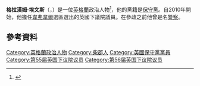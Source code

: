 '''格拉漢姆·埃文斯'''（{{lang-en|Graham Evans}}，{{bd|1963年|11月10日}}）是一位[[英格蘭|英格蘭]]政治人物<ref>{{London Gazette |issue=59418 |date=13 May 2010 |startpage=8740}}</ref>，他的黨籍是[[保守黨_(英國)|保守黨]]。自2010年開始，他擔任[[韋弗韋爾_(英國國會選區)|韋弗韋爾]]選區選出的英國下議院議員。在參政之前他曾是名[[警察|警察]]。
==參考資料==
{{Reflist}}

{{DEFAULTSORT:Evans, Graham}}
[[Category:英格蘭政治人物|Category:英格蘭政治人物]]
[[Category:柴郡人|Category:柴郡人]]
[[Category:英國保守黨黨員|Category:英國保守黨黨員]]
[[Category:第55届英国下议院议员|Category:第55届英国下议院议员]]
[[Category:第56届英国下议院议员|Category:第56届英国下议院议员]]